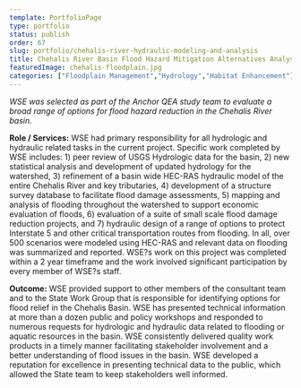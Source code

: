 ```yaml
---
template: PortfolioPage
type: portfolio
status: publish
order: 67
slug: portfolio/chehalis-river-hydraulic-modeling-and-analysis
title: Chehalis River Basin Flood Hazard Mitigation Alternatives Analysis
featuredImage: chehalis-floodplain.jpg
categories: ["Floodplain Management","Hydrology","Habitat Enhancement"]
---
```


_WSE was selected as part of the Anchor QEA study team to evaluate a broad range of options for flood hazard reduction in the Chehalis River basin._  
  
**Role / Services:** WSE had primary responsibility for all hydrologic and hydraulic related tasks in the current project. Specific work completed by WSE includes: 1) peer review of USGS Hydrologic data for the basin, 2) new statistical analysis and development of updated hydrology for the watershed, 3) refinement of a basin wide HEC-RAS hydraulic model of the entire Chehalis River and key tributaries, 4) development of a structure survey database to facilitate flood damage assessments, 5) mapping and analysis of flooding throughout the watershed to support economic evaluation of floods, 6) evaluation of a suite of small scale flood damage reduction projects, and 7) hydraulic design of a range of options to protect Interstate 5 and other critical transportation routes from flooding. In all, over 500 scenarios were modeled using HEC-RAS and relevant data on flooding was summarized and reported. WSE?s work on this project was completed within a 2 year timeframe and the work involved significant participation by every member of WSE?s staff.  
  
**Outcome:** WSE provided support to other members of the consultant team and to the State Work Group that is responsible for identifying options for flood relief in the Chehalis Basin. WSE has presented technical information at more than a dozen public and policy workshops and responded to numerous requests for hydrologic and hydraulic data related to flooding or aquatic resources in the basin. WSE consistently delivered quality work products in a timely manner facilitating stakeholder involvement and a better understanding of flood issues in the basin. WSE developed a reputation for excellence in presenting technical data to the public, which allowed the State team to keep stakeholders well informed.
